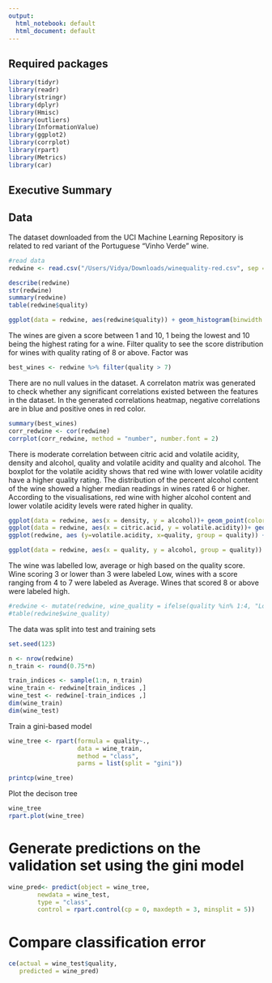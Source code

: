 ```yaml
---
output:
  html_notebook: default
  html_document: default
---
```


## Required packages 

```r
library(tidyr)
library(readr)
library(stringr)
library(dplyr)
library(Hmisc)
library(outliers)
library(InformationValue)
library(ggplot2)
library(corrplot)
library(rpart)
library(Metrics)
library(car)

```

## Executive Summary 


## Data 

The dataset downloaded from the UCI Machine Learning Repository is related to red variant of the Portuguese "Vinho Verde" wine.


```r
#read data
redwine <- read.csv("/Users/Vidya/Downloads/winequality-red.csv", sep = ";")

describe(redwine)
str(redwine)
summary(redwine)
table(redwine$quality)

ggplot(data = redwine, aes(redwine$quality)) + geom_histogram(binwidth = 1, bins = 10, color = "black", fill = "Light Blue")

```




The wines are given a score between 1 and 10, 1 being the lowest and 10 being the highest rating for a wine. 
Filter quality to see the score distribution for wines with quality rating of 8 or above. Factor was 

```r
best_wines <- redwine %>% filter(quality > 7)

```

There are no null values in the dataset. A correlaton matrix was generated to check whether any significant correlations existed between the features in the dataset. In the generated correlations heatmap, negative correlations are in blue and positive ones in red color.

```r
summary(best_wines)
corr_redwine <- cor(redwine)
corrplot(corr_redwine, method = "number", number.font = 2)


```

There is moderate correlation between citric acid and volatile acidity, density and alcohol, quality and volatile acidity and quality and alcohol.
The boxplot for the volatile acidity shows that red wine with lower volatile acidity have a higher quality rating. The distribution of the percent alcohol content of the wine showed a higher median readings in wines rated 6 or higher. According to the visualisations, red wine with higher alcohol content and lower volatile acidity levels were rated higher in quality.


```r
ggplot(data = redwine, aes(x = density, y = alcohol))+ geom_point(color = "navy blue")+ geom_smooth(method = "lm")
ggplot(data = redwine, aes(x = citric.acid, y = volatile.acidity))+ geom_point(color = "navy blue")+ geom_smooth(method = "lm")
ggplot(redwine, aes (y=volatile.acidity, x=quality, group = quality)) + geom_boxplot( color = "light blue")

ggplot(data = redwine, aes(x = quality, y = alcohol, group = quality)) + geom_boxplot( color = "black", fill ="orange")+ scale_x_continuous(breaks = 0:10)
```
The wine was labelled low, average or high based on the quality score. Wine scoring 3 or lower than 3 were labeled Low, wines with a score ranging from 4 to 7 were labeled as Average. Wines that scored 8 or above were labeled high.

```r


#redwine <- mutate(redwine, wine_quality = ifelse(quality %in% 1:4, "Low", ifelse(quality %in% 5:7, "Average", "High")))
#table(redwine$wine_quality)

```
 
The data was split into test and training sets

```r
set.seed(123)

n <- nrow(redwine)
n_train <- round(0.75*n)

train_indices <- sample(1:n, n_train)
wine_train <- redwine[train_indices ,]
wine_test <- redwine[-train_indices ,]
dim(wine_train)
dim(wine_test)


```

Train a gini-based model

```r
wine_tree <- rpart(formula = quality~.,
                   data = wine_train,
                   method = "class",
                   parms = list(split = "gini"))

printcp(wine_tree)
```

Plot the decison tree

```r

wine_tree
rpart.plot(wine_tree)
```

# Generate predictions on the validation set using the gini model

```r
wine_pred<- predict(object = wine_tree, 
        newdata = wine_test, 
        type = "class",
        control = rpart.control(cp = 0, maxdepth = 3, minsplit = 5))


```

# Compare classification error

```r

ce(actual = wine_test$quality, 
   predicted = wine_pred)


```



<br>
<br>
